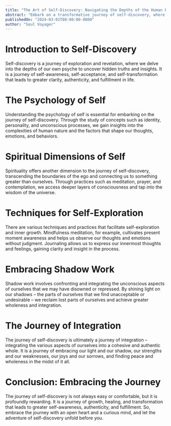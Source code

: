 ```yaml
---
title: "The Art of Self-Discovery: Navigating the Depths of the Human Psyche"
abstract: "Embark on a transformative journey of self-discovery, where the mysteries of the human psyche unfold before your eyes. Explore the realms of psychology, spirituality, and personal growth as you delve into the depths of your own consciousness. Learn techniques for introspection, mindfulness, and self-reflection, and uncover hidden aspects of yourself that hold the key to fulfillment and inner peace. Join us as we embark on a quest to unlock the secrets of the self and embrace the journey of self-realization."
publishedOn: "2024-03-01T08:00:00-0800"
author: "Soul Voyager"
---
```


# Introduction to Self-Discovery

Self-discovery is a journey of exploration and revelation, where we delve into the depths of our own psyche to uncover hidden truths and insights. It is a journey of self-awareness, self-acceptance, and self-transformation that leads to greater clarity, authenticity, and fulfillment in life.

# The Psychology of Self

Understanding the psychology of self is essential for embarking on the journey of self-discovery. Through the study of concepts such as identity, personality, and unconscious processes, we gain insights into the complexities of human nature and the factors that shape our thoughts, emotions, and behaviors.

# Spiritual Dimensions of Self

Spirituality offers another dimension to the journey of self-discovery, transcending the boundaries of the ego and connecting us to something greater than ourselves. Through practices such as meditation, prayer, and contemplation, we access deeper layers of consciousness and tap into the wisdom of the universe.

# Techniques for Self-Exploration

There are various techniques and practices that facilitate self-exploration and inner growth. Mindfulness meditation, for example, cultivates present moment awareness and helps us observe our thoughts and emotions without judgment. Journaling allows us to express our innermost thoughts and feelings, gaining clarity and insight in the process.

# Embracing Shadow Work

Shadow work involves confronting and integrating the unconscious aspects of ourselves that we may have disowned or repressed. By shining light on our shadows – the parts of ourselves that we find unacceptable or undesirable – we reclaim lost parts of ourselves and achieve greater wholeness and integration.

# The Journey of Integration

The journey of self-discovery is ultimately a journey of integration – integrating the various aspects of ourselves into a cohesive and authentic whole. It is a journey of embracing our light and our shadow, our strengths and our weaknesses, our joys and our sorrows, and finding peace and wholeness in the midst of it all.

# Conclusion: Embracing the Journey

The journey of self-discovery is not always easy or comfortable, but it is profoundly rewarding. It is a journey of growth, healing, and transformation that leads to greater self-awareness, authenticity, and fulfillment. So, embrace the journey with an open heart and a curious mind, and let the adventure of self-discovery unfold before you.
